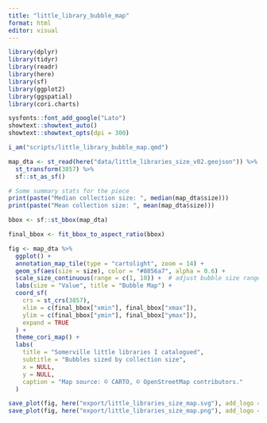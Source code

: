 ```yaml
---
title: "little_library_bubble_map"
format: html
editor: visual
---
```


```r

library(dplyr)
library(tidyr)
library(readr)
library(here)
library(sf)
library(ggplot2)
library(ggspatial)
library(cori.charts)

sysfonts::font_add_google("Lato")
showtext::showtext_auto()
showtext::showtext_opts(dpi = 300)

i_am("scripts/little_library_bubble_map.qmd")

```

```r

map_dta <- st_read(here("data/little_libraries_size_v02.geojson")) %>%
  st_transform(3857) %>%
  sf::st_as_sf()

```

```r

# Some summary stats for the piece
print(paste("Median collection size: ", median(map_dta$size)))
print(paste("Mean collection size: ", mean(map_dta$size)))

```

```r

bbox <- sf::st_bbox(map_dta)

final_bbox <- fit_bbox_to_aspect_ratio(bbox)

fig <- map_dta %>%
  ggplot() +
  annotation_map_tile(type = "cartolight", zoom = 14) +
  geom_sf(aes(size = size), color = "#8856a7", alpha = 0.6) +
  scale_size_continuous(range = c(1, 10)) +  # adjust bubble size range
  labs(size = "Value", title = "Bubble Map") +
  coord_sf(
    crs = st_crs(3857),
    xlim = c(final_bbox["xmin"], final_bbox["xmax"]),
    ylim = c(final_bbox["ymin"], final_bbox["ymax"]),
    expand = TRUE
  ) +
  theme_cori_map() +
  labs(
    title = "Somerville little libraries I catalogued",
    subtitle = "Bubbles sized by collection size",
    x = NULL,
    y = NULL,
    caption = "Map source: © CARTO, © OpenStreetMap contributors."
  )

save_plot(fig, here("export/little_libraries_size_map.svg"), add_logo = FALSE, chart_height = 7)
save_plot(fig, here("export/little_libraries_size_map.png"), add_logo = FALSE, chart_height = 7)

```
